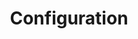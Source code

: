 ---
source-updated-at: 2025-05-16T04:52:11.000Z
translation-updated-at: 2025-06-02T20:01:35.333Z
title: Configuration
description: Découvrez comment configurer votre application Next.js.
---